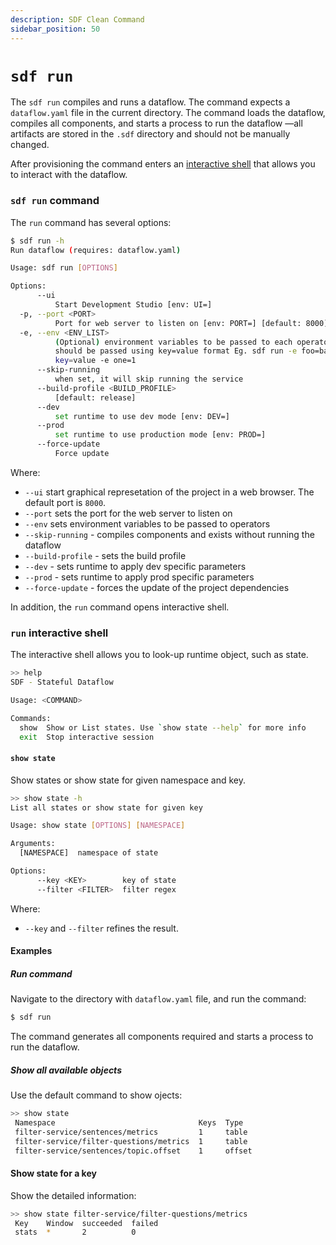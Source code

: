 ```yaml
---
description: SDF Clean Command
sidebar_position: 50
---
```


# `sdf run`

The `sdf run` compiles and runs a dataflow. The command expects a `dataflow.yaml` file in the current directory.
The command loads the dataflow, compiles all components, and starts a process to run the dataflow —all artifacts are stored in the `.sdf` directory and should not be manually changed.

After provisioning the command enters an [interactive shell](#run-interactive-shell) that allows you to interact with the dataflow.


### `sdf run` command

The `run` command has several options:

```bash copy="fl"
$ sdf run -h
Run dataflow (requires: dataflow.yaml)

Usage: sdf run [OPTIONS]

Options:
      --ui
          Start Development Studio [env: UI=]
  -p, --port <PORT>
          Port for web server to listen on [env: PORT=] [default: 8000]
  -e, --env <ENV_LIST>
          (Optional) environment variables to be passed to each operator They
          should be passed using key=value format Eg. sdf run -e foo=bar -e
          key=value -e one=1
      --skip-running
          when set, it will skip running the service
      --build-profile <BUILD_PROFILE>
          [default: release]
      --dev
          set runtime to use dev mode [env: DEV=]
      --prod
          set runtime to use production mode [env: PROD=]
      --force-update
          Force update
```

Where:
* `--ui` start graphical represetation of the project in a web browser. The default port is `8000`.
* `--port` sets the port for the web server to listen on
* `--env` sets environment variables to be passed to operators
* `--skip-running` - compiles components and exists without running the dataflow
* `--build-profile` - sets the build profile
* `--dev` - sets runtime to apply dev specific parameters
* `--prod` - sets runtime to apply prod specific parameters
* `--force-update` - forces the update of the project dependencies

In addition, the `run` command opens interactive shell.


### `run` interactive shell

The interactive shell allows you to look-up runtime object, such as state.

```bash copy="fl"
>> help
SDF - Stateful Dataflow

Usage: <COMMAND>

Commands:
  show  Show or List states. Use `show state --help` for more info
  exit  Stop interactive session
```


#### `show state`

Show states or show state for given namespace and key.

```bash copy="fl"
>> show state -h
List all states or show state for given key

Usage: show state [OPTIONS] [NAMESPACE]

Arguments:
  [NAMESPACE]  namespace of state

Options:
      --key <KEY>        key of state
      --filter <FILTER>  filter regex
```

Where:
* `--key` and `--filter` refines the result.

#### Examples


##### Run command

Navigate to the directory with `dataflow.yaml` file, and run the command:

```bash
$ sdf run
```

The command generates all components required and starts a process to run the dataflow.


##### Show all available objects

Use the default command to show ojects:

```bash copy="fl"
>> show state
 Namespace                                Keys  Type
 filter-service/sentences/metrics         1     table
 filter-service/filter-questions/metrics  1     table
 filter-service/sentences/topic.offset    1     offset
```

#### Show state for a key

Show the detailed information:

```bash copy="fl"
>> show state filter-service/filter-questions/metrics
 Key    Window  succeeded  failed
 stats  *       2          0
```
